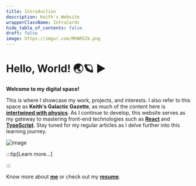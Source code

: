 ```yaml
---
title: Introduction
description: Keith's Website
wrapperClassName: IntroCards
hide_table_of_contents: false
draft: false
image: https://imgur.com/MhNR5Zk.png
---
```


# Hello, World! 🌏🪐 ▶️

**Welcome to my digital space!**

This is where I showcase my work, projects, and interests. I also refer to this space as **Keith's Galactic Gazette**, as much of the content here is [**intertwined with physics**](./cosmos/overview). As I continue to develop, this website serves as my gateway to mastering front-end technologies such as [**React**](https://react.dev/) and [**TypeScript**](https://www.typescriptlang.org/). Stay tuned for my regular articles as I delve further into this learning journey.

![image](https://imgur.com/MhNR5Zk.png)

<!-- - 💡 [**Guides & Gists**](/docs): Projects samples, demos & guides
- 🚀 [**Galactic Gazette**](cosmos/overview): Physics, Astronomy and more. -->

:::tip[Learn more...]

:::

Know more about [**me**](./me) or check out my [**resume**](https://mkeithx.github.io/files/resume.pdf).

<!-- This is where I get to share my work, projects, interests and all things I'm passionate about. This website is constantly evolving, so I invite you to explore and discover more about what I do. -->
